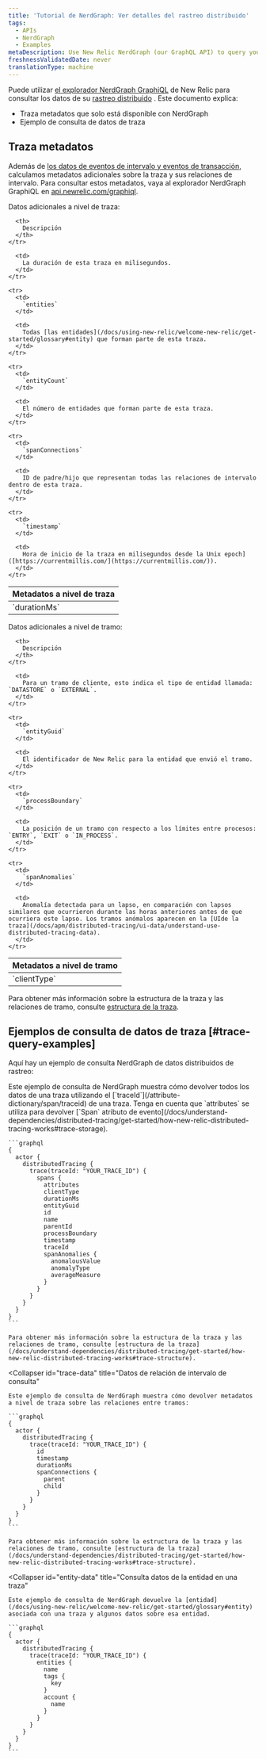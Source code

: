```yaml
---
title: 'Tutorial de NerdGraph: Ver detalles del rastreo distribuido'
tags:
  - APIs
  - NerdGraph
  - Examples
metaDescription: Use New Relic NerdGraph (our GraphQL API) to query your distributed trace data.
freshnessValidatedDate: never
translationType: machine
---
```


Puede utilizar [el explorador NerdGraph GraphiQL](https://api.newrelic.com/graphiql) de New Relic para consultar los datos de su [rastreo distribuido](/docs/understand-dependencies/distributed-tracing/get-started/introduction-distributed-tracing) . Este documento explica:

* Traza metadatos que solo está disponible con NerdGraph
* Ejemplo de consulta de datos de traza

## Traza metadatos

Además de [los datos de eventos de intervalo y eventos de transacción](/docs/understand-dependencies/distributed-tracing/get-started/how-new-relic-distributed-tracing-works#trace-structure), calculamos metadatos adicionales sobre la traza y sus relaciones de intervalo. Para consultar estos metadatos, vaya al explorador NerdGraph GraphiQL en [api.newrelic.com/graphiql](https://api.newrelic.com/graphiql).

Datos adicionales a nivel de traza:

<table>
  <thead>
    <tr>
      <th style={{ width: "180px" }}>
        Metadatos a nivel de traza
      </th>

      <th>
        Descripción
      </th>
    </tr>
  </thead>

  <tbody>
    <tr>
      <td>
        `durationMs`
      </td>

      <td>
        La duración de esta traza en milisegundos.
      </td>
    </tr>

    <tr>
      <td>
        `entities`
      </td>

      <td>
        Todas [las entidades](/docs/using-new-relic/welcome-new-relic/get-started/glossary#entity) que forman parte de esta traza.
      </td>
    </tr>

    <tr>
      <td>
        `entityCount`
      </td>

      <td>
        El número de entidades que forman parte de esta traza.
      </td>
    </tr>

    <tr>
      <td>
        `spanConnections`
      </td>

      <td>
        ID de padre/hijo que representan todas las relaciones de intervalo dentro de esta traza.
      </td>
    </tr>

    <tr>
      <td>
        `timestamp`
      </td>

      <td>
        Hora de inicio de la traza en milisegundos desde la Unix epoch] ([https://currentmillis.com/](https://currentmillis.com/)).
      </td>
    </tr>
  </tbody>
</table>

Datos adicionales a nivel de tramo:

<table>
  <thead>
    <tr>
      <th style={{ width: "180px" }}>
        Metadatos a nivel de tramo
      </th>

      <th>
        Descripción
      </th>
    </tr>
  </thead>

  <tbody>
    <tr>
      <td>
        `clientType`
      </td>

      <td>
        Para un tramo de cliente, esto indica el tipo de entidad llamada: `DATASTORE` o `EXTERNAL`.
      </td>
    </tr>

    <tr>
      <td>
        `entityGuid`
      </td>

      <td>
        El identificador de New Relic para la entidad que envió el tramo.
      </td>
    </tr>

    <tr>
      <td>
        `processBoundary`
      </td>

      <td>
        La posición de un tramo con respecto a los límites entre procesos: `ENTRY`, `EXIT` o `IN_PROCESS`.
      </td>
    </tr>

    <tr>
      <td>
        `spanAnomalies`
      </td>

      <td>
        Anomalía detectada para un lapso, en comparación con lapsos similares que ocurrieron durante las horas anteriores antes de que ocurriera este lapso. Los tramos anómalos aparecen en la [UIde la traza](/docs/apm/distributed-tracing/ui-data/understand-use-distributed-tracing-data).
      </td>
    </tr>
  </tbody>
</table>

Para obtener más información sobre la estructura de la traza y las relaciones de tramo, consulte [estructura de la traza](/docs/understand-dependencies/distributed-tracing/get-started/how-new-relic-distributed-tracing-works#trace-structure).

## Ejemplos de consulta de datos de traza [#trace-query-examples]

Aquí hay un ejemplo de consulta NerdGraph de datos distribuidos de rastreo:

<CollapserGroup>
  <Collapser
    id="traceid"
    title="Consulta por traza ID"
  >
    Este ejemplo de consulta de NerdGraph muestra cómo devolver todos los datos de una traza utilizando el [`traceId`](/attribute-dictionary/span/traceid) de una traza. Tenga en cuenta que `attributes` se utiliza para devolver [`Span` atributo de evento](/docs/understand-dependencies/distributed-tracing/get-started/how-new-relic-distributed-tracing-works#trace-storage).

    ```graphql
    {
      actor {
        distributedTracing {
          trace(traceId: "YOUR_TRACE_ID") {
            spans {
              attributes
              clientType
              durationMs
              entityGuid
              id
              name
              parentId
              processBoundary
              timestamp
              traceId
              spanAnomalies {
                anomalousValue
                anomalyType
                averageMeasure
              }
            }
          }
        }
      }
    }
    ```

    Para obtener más información sobre la estructura de la traza y las relaciones de tramo, consulte [estructura de la traza](/docs/understand-dependencies/distributed-tracing/get-started/how-new-relic-distributed-tracing-works#trace-structure).
  </Collapser>

  <Collapser
    id="trace-data"
    title="Datos de relación de intervalo de consulta"
  >
    Este ejemplo de consulta de NerdGraph muestra cómo devolver metadatos a nivel de traza sobre las relaciones entre tramos:

    ```graphql
    {
      actor {
        distributedTracing {
          trace(traceId: "YOUR_TRACE_ID") {
            id
            timestamp
            durationMs
            spanConnections {
              parent
              child
            }
          }
        }
      }
    }
    ```

    Para obtener más información sobre la estructura de la traza y las relaciones de tramo, consulte [estructura de la traza](/docs/understand-dependencies/distributed-tracing/get-started/how-new-relic-distributed-tracing-works#trace-structure).
  </Collapser>

  <Collapser
    id="entity-data"
    title="Consulta datos de la entidad en una traza"
  >
    Este ejemplo de consulta de NerdGraph devuelve la [entidad](/docs/using-new-relic/welcome-new-relic/get-started/glossary#entity) asociada con una traza y algunos datos sobre esa entidad.

    ```graphql
    {
      actor {
        distributedTracing {
          trace(traceId: "YOUR_TRACE_ID") {
            entities {
              name
              tags {
                key
              }
              account {
                name
              }
            }
          }
        }
      }
    }
    ```
  </Collapser>
</CollapserGroup>